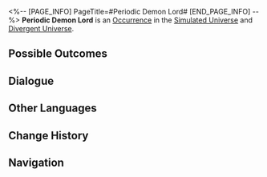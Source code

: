 <%-- [PAGE_INFO]
PageTitle=#Periodic Demon Lord#
[END_PAGE_INFO] --%>
{{Stub}}
{{Simulated Universe Event Infobox
|id            = 13701
|title         = 
|image         = Occurrence Battle.png
|domains_su    = Unknown
|domains_swarm = Unknown
|domains_gng   = Unknown
|domains_du    = Unknown
|domains_und   = 
|requirements  = 
|prev          = 
|next          = 
|characters    = 
|factions      = 
|order         = 093
|order_du      = 035
}}
'''Periodic Demon Lord''' is an [[Divergent Universe/Occurrence|Occurrence]] in the [[Simulated Universe]] and [[Divergent Universe]].

==Possible Outcomes==
{{Possible Outcomes
|choice_1 = Overload the Cyclic Demon Lord's life algorithm and live on!
|result_1 = Enter challenge and last for 4 Cycles without a character being downed to earn an additional Blessing reward.
|path_1   = Preservation
|modes_1  = swarm

|choice_2 = Overload the Cyclic Demon Lord's life algorithm and live on!
|result_2 = Enter challenge and last for 4 Cycles without a character being downed to earn an additional Blessing reward.
|path_2   = Abundance
|modes_2  = swarm

|choice_3 = Overload the Cyclic Demon Lord's life algorithm and live on!
|result_3 = Join the challenge and last for 4 Cycle(s) without a character being downed to earn 2 additional Curio(s).
|modes_3  = du

|choice_4 = Hurry and delete the Cyclic Demon Lord's life algorithm
|result_4 = Join the challenge and achieve battle victory within 4 Cycle(s) to earn 2 additional Blessing(s).
|modes_4  = du

|choice_5 = Hurry and delete the Cyclic Demon Lord's life algorithm
|result_5 = Join the challenge and achieve battle victory within 4 Cycle(s).
|modes_5  = su,swarm,gng

}}
<!--
==Gameplay Notes==
* 
-->
==Dialogue==
{{Dialogue Start}}
:{{tx}}
{{Dialogue End}}

==Other Languages==
{{Other Languages
|en   = Periodic Demon Lord
|zhs  = 周期性大魔王
|zht  = 週期性大魔王
|ja   = {{Rubi|周期性大魔王|しゅうきせいだいまおう}}
|ko   = 주기성 대마왕
|es   = Rey Demonio Cíclico
|fr   = Seigneur démon périodique
|ru   = Циклический повелитель демонов
|th   = ราชาปีศาจแห่งช่วงเวลา
|vi   = Quỷ Vương Có Tính Chu Kỳ
|de   = Der zyklische Dämonenkönig
|id   = Raja Iblis Periodik
|pt   = Lorde Demônio Cíclico
}}

==Change History==
{{Change History|1.0}}

==Navigation==
{{Occurrence Navbox}}